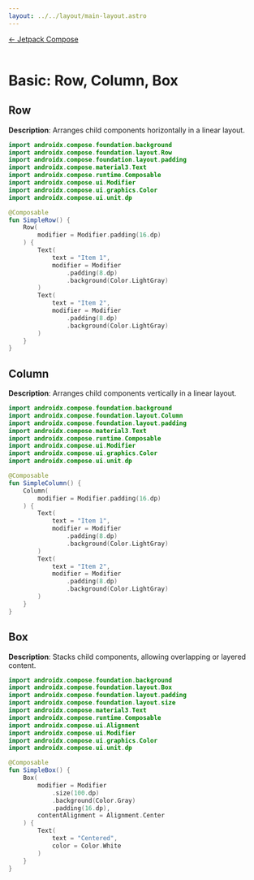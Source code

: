 ```yaml
---
layout: ../../layout/main-layout.astro
---
```

<a href="/jetpack-compose">← Jetpack Compose </a> <br /> <br />

# Basic: Row, Column, Box

## Row
**Description**: Arranges child components horizontally in a linear layout.

```kotlin
import androidx.compose.foundation.background
import androidx.compose.foundation.layout.Row
import androidx.compose.foundation.layout.padding
import androidx.compose.material3.Text
import androidx.compose.runtime.Composable
import androidx.compose.ui.Modifier
import androidx.compose.ui.graphics.Color
import androidx.compose.ui.unit.dp

@Composable
fun SimpleRow() {
    Row(
        modifier = Modifier.padding(16.dp)
    ) {
        Text(
            text = "Item 1",
            modifier = Modifier
                .padding(8.dp)
                .background(Color.LightGray)
        )
        Text(
            text = "Item 2",
            modifier = Modifier
                .padding(8.dp)
                .background(Color.LightGray)
        )
    }
}
```

## Column
**Description**: Arranges child components vertically in a linear layout.

```kotlin
import androidx.compose.foundation.background
import androidx.compose.foundation.layout.Column
import androidx.compose.foundation.layout.padding
import androidx.compose.material3.Text
import androidx.compose.runtime.Composable
import androidx.compose.ui.Modifier
import androidx.compose.ui.graphics.Color
import androidx.compose.ui.unit.dp

@Composable
fun SimpleColumn() {
    Column(
        modifier = Modifier.padding(16.dp)
    ) {
        Text(
            text = "Item 1",
            modifier = Modifier
                .padding(8.dp)
                .background(Color.LightGray)
        )
        Text(
            text = "Item 2",
            modifier = Modifier
                .padding(8.dp)
                .background(Color.LightGray)
        )
    }
}
```

## Box
**Description**: Stacks child components, allowing overlapping or layered content.

```kotlin
import androidx.compose.foundation.background
import androidx.compose.foundation.layout.Box
import androidx.compose.foundation.layout.padding
import androidx.compose.foundation.layout.size
import androidx.compose.material3.Text
import androidx.compose.runtime.Composable
import androidx.compose.ui.Alignment
import androidx.compose.ui.Modifier
import androidx.compose.ui.graphics.Color
import androidx.compose.ui.unit.dp

@Composable
fun SimpleBox() {
    Box(
        modifier = Modifier
            .size(100.dp)
            .background(Color.Gray)
            .padding(16.dp),
        contentAlignment = Alignment.Center
    ) {
        Text(
            text = "Centered",
            color = Color.White
        )
    }
}
```